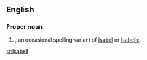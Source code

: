 ==English==

===Proper noun===
{{en-proper noun}}

# {{given name|female|from=Hebrew}}, an occasional spelling variant of [[Isabel]] or [[Isabelle]].

[[sr:Isabell]]